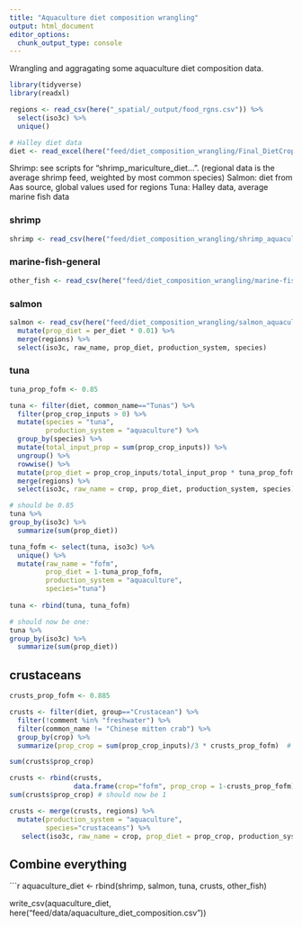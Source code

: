 ```yaml
---
title: "Aquaculture diet composition wrangling"
output: html_document
editor_options: 
  chunk_output_type: console
---
```


Wrangling and aggragating some aquaculture diet composition data.

```r
library(tidyverse)
library(readxl)

regions <- read_csv(here("_spatial/_output/food_rgns.csv")) %>%
  select(iso3c) %>%
  unique()

# Halley diet data
diet <- read_excel(here("feed/diet_composition_wrangling/Final_DietCrop_Numbers.xlsx"), sheet = "% type of crop input")

```

Shrimp: see scripts for "shrimp_mariculture_diet...". (regional data is the average shrimp feed, weighted by most common species)
Salmon: diet from Aas source, global values used for regions
Tuna: Halley data, average marine fish data

### shrimp
```r

shrimp <- read_csv(here("feed/diet_composition_wrangling/shrimp_aquaculture_diet_composition.csv"))

```

### marine-fish-general
```r

other_fish <- read_csv(here("feed/diet_composition_wrangling/marine-fish-general_aquaculture_diet_composition.csv"))

```

### salmon

```r

salmon <- read_csv(here("feed/diet_composition_wrangling/salmon_aquaculture_diet_composition.csv")) %>%
  mutate(prop_diet = per_diet * 0.01) %>%
  merge(regions) %>%
  select(iso3c, raw_name, prop_diet, production_system, species)

```

### tuna
```r

tuna_prop_fofm <- 0.85

tuna <- filter(diet, common_name=="Tunas") %>%
  filter(prop_crop_inputs > 0) %>%
  mutate(species = "tuna",
         production_system = "aquaculture") %>%
  group_by(species) %>%
  mutate(total_input_prop = sum(prop_crop_inputs)) %>%
  ungroup() %>%
  rowwise() %>%
  mutate(prop_diet = prop_crop_inputs/total_input_prop * tuna_prop_fofm) %>%
  merge(regions) %>%
  select(iso3c, raw_name = crop, prop_diet, production_system, species)

# should be 0.85
tuna %>%  
group_by(iso3c) %>%
  summarize(sum(prop_diet))

tuna_fofm <- select(tuna, iso3c) %>%
  unique() %>%
  mutate(raw_name = "fofm",
         prop_diet = 1-tuna_prop_fofm,
         production_system = "aquaculture",
         species="tuna") 
  
tuna <- rbind(tuna, tuna_fofm)

# should now be one:
tuna %>%  
group_by(iso3c) %>%
  summarize(sum(prop_diet))

```


## crustaceans
```r

crusts_prop_fofm <- 0.885

crusts <- filter(diet, group=="Crustacean") %>%
  filter(!comment %in% "freshwater") %>%
  filter(common_name != "Chinese mitten crab") %>%
  group_by(crop) %>%
  summarize(prop_crop = sum(prop_crop_inputs)/3 * crusts_prop_fofm)  # three species, but check this in future iterations

sum(crusts$prop_crop)

crusts <- rbind(crusts,
                data.frame(crop="fofm", prop_crop = 1-crusts_prop_fofm))
sum(crusts$prop_crop) # should now be 1

crusts <- merge(crusts, regions) %>%
  mutate(production_system = "aquaculture",
         species="crustaceans") %>%
   select(iso3c, raw_name = crop, prop_diet = prop_crop, production_system, species)

```


## Combine everything
```r

aquaculture_diet <- rbind(shrimp, salmon, tuna, crusts, other_fish)


write_csv(aquaculture_diet, here("feed/data/aquaculture_diet_composition.csv"))